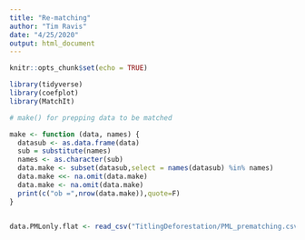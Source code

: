 ```yaml
---
title: "Re-matching"
author: "Tim Ravis"
date: "4/25/2020"
output: html_document
---
```


```r
knitr::opts_chunk$set(echo = TRUE)
```

```r

library(tidyverse)
library(coefplot)
library(MatchIt)

# make() for prepping data to be matched

make <- function (data, names) {
  datasub <- as.data.frame(data)
  sub = substitute(names)
  names <- as.character(sub)
  data.make <- subset(datasub,select = names(datasub) %in% names)
  data.make <<- na.omit(data.make)
  data.make <- na.omit(data.make)
  print(c("ob =",nrow(data.make)),quote=F)
}



```


```r

data.PMLonly.flat <- read_csv("TitlingDeforestation/PML_prematching.csv")



```

